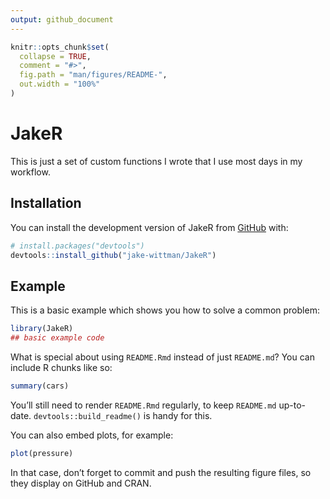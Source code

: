 ```yaml
---
output: github_document
---
```


<!-- README.md is generated from README.Rmd. Please edit that file -->

```r
knitr::opts_chunk$set(
  collapse = TRUE,
  comment = "#>",
  fig.path = "man/figures/README-",
  out.width = "100%"
)
```

# JakeR

<!-- badges: start -->
<!-- badges: end -->

This is just a set of custom functions I wrote that I use most days in my workflow.

## Installation

You can install the development version of JakeR from [GitHub](https://github.com/) with:

``` r
# install.packages("devtools")
devtools::install_github("jake-wittman/JakeR")
```

## Example

This is a basic example which shows you how to solve a common problem:

```r
library(JakeR)
## basic example code
```

What is special about using `README.Rmd` instead of just `README.md`? You can include R chunks like so:

```r
summary(cars)
```

You'll still need to render `README.Rmd` regularly, to keep `README.md` up-to-date. `devtools::build_readme()` is handy for this.

You can also embed plots, for example:

```r
plot(pressure)
```

In that case, don't forget to commit and push the resulting figure files, so they display on GitHub and CRAN.
